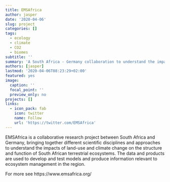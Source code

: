```yaml
---
title: EMSAfrica
author: jasper
date: '2020-04-06'
slug: project
categories: []
tags:
  - ecology
  - climate
  - CO2
  - biomes
subtitle: ''
summary: 'A South Africa - Germany collaboration to understand the impacts of land-use and climate change on South African terrestrial ecosystems'
authors: [jasper]
lastmod: '2020-04-06T08:23:29+02:00'
featured: yes
image:
  caption: ''
  focal_point: ''
  preview_only: no
projects: []
links:
  - icon_pack: fab
    icon: twitter
    name: Follow
    url: 'https://twitter.com/EMSAfrica'
---
```


EMSAfrica is a collaborative research project between South Africa and Germany, bringing together different scientific disciplines and approaches to understand the impacts of land-use and climate change on the structure and function of South African terrestrial ecosystems. The data and products are used to develop and test models and produce information relevant to ecosystem management in the region.

For more see https://www.emsafrica.org/
